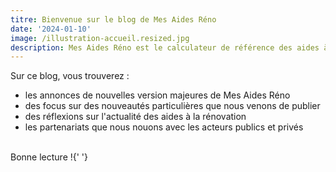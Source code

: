 ```yaml
---
titre: Bienvenue sur le blog de Mes Aides Réno
date: '2024-01-10'
image: /illustration-accueil.resized.jpg
description: Mes Aides Réno est le calculateur de référence des aides à la rénovation energétique pour les particuliers en France. On vous raconte les étapes de la construction de ce service public numérique.
---
```


Sur ce blog, vous trouverez :

- les annonces de nouvelles version majeures de Mes Aides Réno
- des focus sur des nouveautés particulières que nous venons de publier
- des réflexions sur l'actualité des aides à la rénovation
- les partenariats que nous nouons avec les acteurs publics et privés

<br />
Bonne lecture !{' '}
